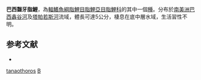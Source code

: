{{Speciesbox 
| taxon = Bryconadenos tanaothoros
| status = NE
| status_system = IUCN3.1
| authority = [[Weitzman|Weitzman]] & [[Menezes|Menezes]], 2005
| synonyms = 
}}
'''巴西齧牙脂鯉'''，為[[輻鰭魚綱|輻鰭魚綱]][[脂鯉目|脂鯉目]][[脂鯉亞目|脂鯉亞目]][[脂鯉科|脂鯉科]]的其中一個[[種|種]]。分布於[[南美洲|南美洲]][[巴西|巴西]][[鑫谷河|鑫谷河]]及[[塔帕若斯河|塔帕若斯河]]流域，體長可達5公分，棲息在底中層水域，生活習性不明。

==参考文献==
{{refbegin}}
*{{FishBase_species|genus=Bryconadenos|species=tanaothoros|year=2014|month=1}}
{{refend}}

{{Taxonbar|from=Q6416524}}

[[Category:齧牙脂鯉屬|tanaothoros]]
[[Category:2005年描述的鱼类|B]]

{{魚類小作品}}